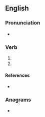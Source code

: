 ==English==

===Pronunciation===
* {{IPA|en|/dʲʊn/}}

===Verb===
{{head|en|verb form}}

# {{past participle of|en|de|nocat=1}}
# {{past participle of|en|dee|nocat=1}}

====References====
* {{R:Northeast Dialect 2005}}

===Anagrams===
* {{anagrams|en|a=dnuy|duny|nudy|undy}}